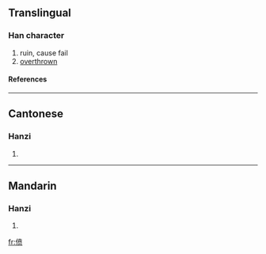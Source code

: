 {{see|僨}}

==Translingual==
===Han character===
{{Han char|rad=人|as=09|sn=11|four=|canj=人十廿人 (OJTO)}}
# ruin, cause fail
# [[overthrown]]
====References====
{{Han ref|kx=0112.071|hdz=10186.100|uh=507E|ud=20606}}
----
==Cantonese==
===Hanzi===
{{yue-hanzi|jyut=|y=fan5}}
# {{defn|Cantonese}}
----
==Mandarin==
===Hanzi===
{{cmn-hanzi|tra=僨|pin=[[fèn]] (fen4), [[kǔi]] (kui3)|wg=fen<sup>4</sup>, k'uei<sup>3</sup>}}
# {{defn|Mandarin}}




[[fr:偾]]
